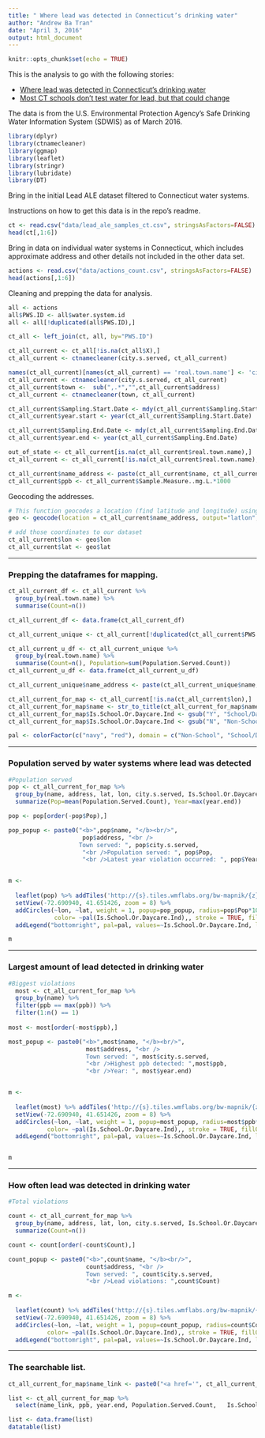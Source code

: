 ```yaml
---
title: " Where lead was detected in Connecticut’s drinking water"
author: "Andrew Ba Tran"
date: "April 3, 2016"
output: html_document
---
```


```r
knitr::opts_chunk$set(echo = TRUE)

```

This is the analysis to go with the following stories: 

* [Where lead was detected in Connecticut’s drinking water](http://trendct.org/2016/04/04/where-lead-was-detected-in-connecticuts-drinking-water) 
* [Most CT schools don’t test water for lead, but that could change](http://ctmirror.org/2016/04/01/most-ct-schools-dont-test-water-for-lead-but-that-could-change)

The data is from the U.S. Environmental Protection Agency's Safe Drinking Water Information System (SDWIS) as of March 2016. 

```r
library(dplyr)
library(ctnamecleaner)
library(ggmap)
library(leaflet)
library(stringr)
library(lubridate)
library(DT)
```

Bring in the initial Lead ALE dataset filtered to Connecticut water systems. 

Instructions on how to get this data is in the repo's readme.

```r
ct <- read.csv("data/lead_ale_samples_ct.csv", stringsAsFactors=FALSE)
head(ct[,1:6])
```

Bring in data on individual water systems in Connecticut, which includes approximate address and other details not included in the other data set.

```r
actions <- read.csv("data/actions_count.csv", stringsAsFactors=FALSE)
head(actions[,1:6])
```

Cleaning and prepping the data for analysis.

```r
all <- actions
all$PWS.ID <- all$water.system.id
all <- all[!duplicated(all$PWS.ID),]

ct_all <- left_join(ct, all, by="PWS.ID")

ct_all_current <- ct_all[!is.na(ct_all$X),]
ct_all_current <- ctnamecleaner(city.s.served, ct_all_current)

names(ct_all_current)[names(ct_all_current) == 'real.town.name'] <- 'cities.served'
ct_all_current <- ctnamecleaner(city.s.served, ct_all_current)
ct_all_current$town <-  sub(",.*","",ct_all_current$address)
ct_all_current <- ctnamecleaner(town, ct_all_current)

ct_all_current$Sampling.Start.Date <- mdy(ct_all_current$Sampling.Start.Date)
ct_all_current$year.start <- year(ct_all_current$Sampling.Start.Date)

ct_all_current$Sampling.End.Date <- mdy(ct_all_current$Sampling.End.Date)
ct_all_current$year.end <- year(ct_all_current$Sampling.End.Date)

out_of_state <- ct_all_current[is.na(ct_all_current$real.town.name),]
ct_all_current <- ct_all_current[!is.na(ct_all_current$real.town.name),]

ct_all_current$name_address <- paste(ct_all_current$name, ct_all_current$address, sep=", ")
ct_all_current$ppb <- ct_all_current$Sample.Measure..mg.L.*1000

```

Geocoding the addresses.

```r
# This function geocodes a location (find latitude and longitude) using the Google Maps API
geo <- geocode(location = ct_all_current$name_address, output="latlon", source="google")

# add those coordinates to our dataset
ct_all_current$lon <- geo$lon
ct_all_current$lat <- geo$lat

```

-----

### Prepping the dataframes for mapping.

```r
ct_all_current_df <- ct_all_current %>%
  group_by(real.town.name) %>%
  summarise(Count=n())

ct_all_current_df <- data.frame(ct_all_current_df)

ct_all_current_unique <- ct_all_current[!duplicated(ct_all_current$PWS.Name),]

ct_all_current_u_df <- ct_all_current_unique %>%
  group_by(real.town.name) %>%
  summarise(Count=n(), Population=sum(Population.Served.Count))
ct_all_current_u_df <- data.frame(ct_all_current_u_df)

ct_all_current_unique$name_address <- paste(ct_all_current_unique$name, ct_all_current_unique$address, sep=", ")

ct_all_current_for_map <- ct_all_current[!is.na(ct_all_current$lon),]
ct_all_current_for_map$name <- str_to_title(ct_all_current_for_map$name)
ct_all_current_for_map$Is.School.Or.Daycare.Ind <- gsub("Y", "School/Daycare", ct_all_current_for_map$Is.School.Or.Daycare.Ind)
ct_all_current_for_map$Is.School.Or.Daycare.Ind <- gsub("N", "Non-School", ct_all_current_for_map$Is.School.Or.Daycare.Ind)

pal <- colorFactor(c("navy", "red"), domain = c("Non-School", "School/Daycare"))

```

-----

### Population served by water systems where lead was detected

```r
#Population served
pop <- ct_all_current_for_map %>%
  group_by(name, address, lat, lon, city.s.served, Is.School.Or.Daycare.Ind) %>%
  summarize(Pop=mean(Population.Served.Count), Year=max(year.end))

pop <- pop[order(-pop$Pop),] 

pop_popup <- paste0("<b>",pop$name, "</b><br/>",
                     pop$address, "<br />
                    Town served: ", pop$city.s.served, 
                     "<br />Population served: ", pop$Pop,
                     "<br />Latest year violation occurred: ", pop$Year)


m <- 
  
  leaflet(pop) %>% addTiles('http://{s}.tiles.wmflabs.org/bw-mapnik/{z}/{x}/{y}.png', attribution='&copy; <a href="http://www.openstreetmap.org/copyright">OpenStreetMap</a>') %>% 
  setView(-72.690940, 41.651426, zoom = 8) %>% 
  addCircles(~lon, ~lat, weight = 1, popup=pop_popup, radius=pop$Pop*10, 
             color= ~pal(Is.School.Or.Daycare.Ind),, stroke = TRUE, fillOpacity = .2) %>%
  addLegend("bottomright", pal=pal, values=~Is.School.Or.Daycare.Ind, labels="Type'", title="Type")

m
```

-----

### Largest amount of lead detected in drinking water

```r
#Biggest violations
  most <- ct_all_current_for_map %>%
  group_by(name) %>%
  filter(ppb == max(ppb)) %>% 
  filter(1:n() == 1)
  
most <- most[order(-most$ppb),] 

most_popup <- paste0("<b>",most$name, "</b><br/>",
                      most$address, "<br />
                      Town served: ", most$city.s.served, 
                      "<br />Highest ppb detected: ",most$ppb,
                      "<br />Year: ", most$year.end)


m <- 
  
  leaflet(most) %>% addTiles('http://{s}.tiles.wmflabs.org/bw-mapnik/{z}/{x}/{y}.png', attribution='&copy; <a href="http://www.openstreetmap.org/copyright">OpenStreetMap</a>') %>% 
  setView(-72.690940, 41.651426, zoom = 8) %>% 
  addCircles(~lon, ~lat, weight = 1, popup=most_popup, radius=most$ppb*25, 
           color= ~pal(Is.School.Or.Daycare.Ind),, stroke = TRUE, fillOpacity = .2) %>%
  addLegend("bottomright", pal=pal, values=~Is.School.Or.Daycare.Ind, labels="Type'", title="Type")


m
```

-----

### How often lead was detected in drinking water

```r


#Total violations

count <- ct_all_current_for_map %>%
  group_by(name, address, lat, lon, city.s.served, Is.School.Or.Daycare.Ind) %>%
  summarize(Count=n()) 

count <- count[order(-count$Count),] 

count_popup <- paste0("<b>",count$name, "</b><br/>",
                      count$address, "<br />
                      Town served: ", count$city.s.served, 
                      "<br />Lead violations: ",count$Count)

m <- 
  
  leaflet(count) %>% addTiles('http://{s}.tiles.wmflabs.org/bw-mapnik/{z}/{x}/{y}.png', attribution='&copy; <a href="http://www.openstreetmap.org/copyright">OpenStreetMap</a>') %>% 
  setView(-72.690940, 41.651426, zoom = 8) %>% 
  addCircles(~lon, ~lat, weight = 1, popup=count_popup, radius=count$Count*1000, 
           color= ~pal(Is.School.Or.Daycare.Ind),, stroke = TRUE, fillOpacity = .2) %>%
  addLegend("bottomright", pal=pal, values=~Is.School.Or.Daycare.Ind, labels="Type'", title="Type")
```

-----

### The searchable list.

```r

ct_all_current_for_map$name_link <- paste0("<a href='", ct_all_current_for_map$link, "'>", ct_all_current_for_map$name, "</a>")

list <- ct_all_current_for_map %>%
  select(name_link, ppb, year.end, Population.Served.Count,   Is.School.Or.Daycare.Ind, address, city.s.served, primary.water.source.type, Owner.Type.Description)

list <- data.frame(list)
datatable(list)
```
